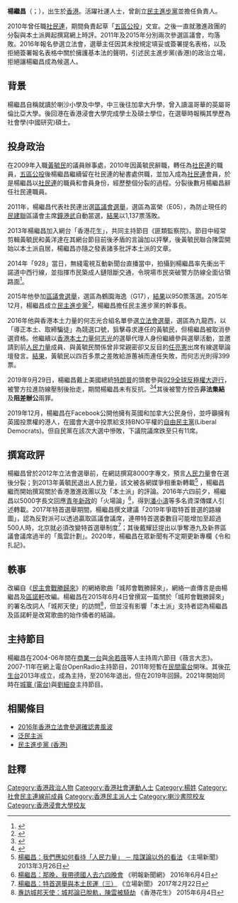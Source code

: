 {{refimprove|time=2016-12-18T03:25:27+00:00}}
{{Distinguish|梁繼昌}}
{{about||其他同名人物|杨继昌}}
{{Infobox_officeholder
| name=楊繼昌<br />Yeung Ke-cheong
| image name=File:Yeung Ke-cheong.jpg
| width = 200px
| office = {{DPPHK}}主席
| term_start = 2015年12月13日
| term_end = 2017年3月4日
| successor = （政黨解散）
| sex = 男
| residence = 
| date of birth = {{birth date and age|1981|7|13}}
| date of death =
| place of birth = {{BHKG}}
| nationality = {{CAN}}<br/>{{UK}}  
| party ={{LSD}}（2010年－2015年）<br>{{DPPHK}}（2015年－2017年）
| Native place = [[廣東|廣東]][[梅縣|梅縣]]
| educate =
*[[喇沙書院|喇沙書院]]
*[[香港浸會大學|香港浸會大學]]
}}

'''楊繼昌'''（{{lang-en|Yeung Ke-cheong}}；{{bd|1981年|7月13日}}），出生於[[英屬香港|香港]]。活躍社運人士，曾創立[[民主進步黨_(香港)|民主進步黨]]並擔任負責人。

2010年曾任職[[社會民主連線|社民連]]，期間負責起草「[[五區公投|五區公投]]」文宣。之後一直就激進政團的分裂與本土派興起撰寫網上時評。2011年及2015年分別兩次參選區議會，均落敗。2016年報名參選立法會，選舉主任因其未按規定填妥或簽署提名表格，以及拒絕簽署報名表格中關於擁護基本法的聲明，引述民主進步黨(香港)的政治立場，拒絕讓楊繼昌成為候選人。

==背景==
楊繼昌自稱就讀於喇沙小學及中學，中三後往加拿大升學，曾入讀溫哥華的英屬哥倫比亞大學。後回港在香港浸會大學完成學士及碩士學位，在選舉時報稱其學歷為社會學(中國研究)碩士。

==投身政治==
在2009年入職[[黃毓民|黃毓民]]的議員辦事處，2010年因黃毓民辭職，轉任為[[社民連|社民連]]的職員，[[五區公投|五區公投]]後楊繼昌繼續留在社民連的秘書處供職，並加入成為[[社民連|社民連]]會員，於是楊繼昌以[[社民連|社民連]]的職員和會員身份，經歷整個分裂的過程。分裂後數月楊繼昌辭任社民連職員。

2011年，楊繼昌代表社民連出選[[2011年香港區議會選舉|區議會選舉]]，選區為富榮（E05），為防止現任的[[民建聯|民建聯]]區議會主席[[鐘港武|鐘港武]]自動當選，[[2011年香港區議會選舉結果|結果]]以1,137票落敗。

2013年楊繼昌加入網台「香港花生」，共同主持節目《匪類監察院》。節目中經常剪輯黃毓民和黃洋達在其網台節目前後矛盾的言論加以抨擊，後黃毓民聯合陳雲開始以本土派自居，楊繼昌亦隨之發表諸多批評本土派的文章。

2014年「928」當日，無綫電視互動新聞台直播當中，拍攝到楊繼昌率先衝出干諾道中西行線，並指揮市民築成人鏈阻斷交通，令現場市民突破警方防線全面佔領路面<ref>{{Cite web |url=https://www.youtube.com/watch?v=Kt2ooOrh7pE |title=YouTube片段：{雨傘運動}互動新聞台 28/9 15:17-29/9 3:15 十二小時無刪剪重溫(片段中49:25左右開始) |access-date=2017-09-26 |archive-date=2020-05-05 |archive-url=https://web.archive.org/web/20200505230751/https://www.youtube.com/watch?v=Kt2ooOrh7pE&gl=US&hl=en |dead-url=no }}</ref>。

2015年他參加[[2015年香港區議會選舉|區議會選舉]]，選區為鶴園海逸（G17），[[2015年香港區議會選舉結果|結果]]以950票落選。2015年12月，楊繼昌成立[[民主進步黨_(香港)|民主進步黨]]<ref name="lnp">{{Cite web |url=https://hk.apple.nextmedia.com/realtime/news/20151213/54533953 |title=香港民進黨成立 要同「武勇」行為區隔 |access-date=2016-12-18 |archive-date=2016-03-17 |archive-url=https://web.archive.org/web/20160317133421/http://hk.apple.nextmedia.com/realtime/news/20151213/54533953 |dead-url=no }}</ref>，楊繼昌擔任民主進步黨的幹事長。

2016年他與香港本土力量的何志光合組名單參選[[2016年香港立法會選舉|立法會選舉]]，選區為九龍西，以「導正本土、取締騙徒」為競選口號，狙擊尋求連任的黃毓民，但楊繼昌被取消參選資格。他繼續以[[香港本土力量_(2015年)|香港本土力量]][[何志光_(香港)|何志光]]的選舉代理人身份繼續參與選舉活動，並邀請到前[[人民力量|人民力量]]成員、與黃毓民關係曾非常親密卻又反目的[[任亮憲|任亮憲]]出席有線選舉論壇發言。[[2016年香港立法會選舉結果|結果]]，黃毓民以四百多票之差敗給游蕙禎而連任失敗，而何志光則得399票。

2019年9月29日，楊繼昌戴上美國總統[[唐納·川普|特朗普]]的頭套參與[[929全球反極權大遊行|929全球反極權大遊行]]，被警方拉進防線壓制後抬走，期間楊繼昌未有反抗。<ref>{{Cite news|url=https://www.hk01.com/突發/380706/9-29遊行-戴特朗普頭套被警抬走-社運人士楊繼昌被捕|title=【9.29遊行】戴特朗普頭套被警抬走　社運人士楊繼昌被捕|author=楊婉婷|date=2019-09-29|work=|publisher=香港01|accessdate=|language=|format=|archive-date=2020-08-26|archive-url=https://web.archive.org/web/20200826110821/https://www.hk01.com/%E7%AA%81%E7%99%BC/380706/9-29%E9%81%8A%E8%A1%8C-%E6%88%B4%E7%89%B9%E6%9C%97%E6%99%AE%E9%A0%AD%E5%A5%97%E8%A2%AB%E8%AD%A6%E6%8A%AC%E8%B5%B0-%E7%A4%BE%E9%81%8B%E4%BA%BA%E5%A3%AB%E6%A5%8A%E7%B9%BC%E6%98%8C%E8%A2%AB%E6%8D%95|dead-url=no}}</ref><ref>{{Cite news|url=https://news.ltn.com.tw/news/world/breakingnews/2931237|title=反送中》港社運人士戴「川普頭套」竟被警打橫抬走|author=|date=2019-09-30|work=|publisher=自由時報|accessdate=|language=|format=|archive-date=2019-10-09|archive-url=https://web.archive.org/web/20191009193629/https://news.ltn.com.tw/news/world/breakingnews/2931237|dead-url=no}}</ref>其後被警方控告'''非法集結'''及'''阻差辦公'''兩罪。

2019年12月，楊繼昌在Facebook公開他擁有英國和加拿大公民身份，並呼籲擁有英國投票權的港人，在國會大選中投票給支持BNO平權的[[自由民主黨_(英國)|自由民主黨]](Liberal Democrats)。但自民黨在該次大選中慘敗，下議院議席跌至只有11席。

==撰寫政評==
楊繼昌曾於2012年立法會選舉前，在網誌撰寫8000字專文，預言[[人民力量|人民力量]]會在選後分裂；到2013年黃毓民退出人民力量，該文被各網媒爭相重新轉載<ref>[http://hktext.blogspot.hk/2013/03/529.html 楊繼昌：我們應如何看待「人民力量」 － 陰謀論以外的看法] {{Wayback|url=http://hktext.blogspot.hk/2013/03/529.html |date=20170830062343 }}《主場新聞》 2013年3月26日</ref> ，楊繼昌繼而開始撰寫關於香港激進政團以及「本土派」的評論。2016年六四前夕，楊繼昌以5000字長文回應[[青年新政|青年新政]]的「火場論」<ref>[https://news.mingpao.com/ins/instantnews/web_tc/article/20160604/s00022/1465002004184 楊繼昌：那晚，我帶德國人去六四晚會] {{Wayback|url=https://news.mingpao.com/ins/instantnews/web_tc/article/20160604/s00022/1465002004184 |date=20170830060519 }}《明報新聞網》 2016年6月4日</ref>，得到[[潘小濤|潘小濤]]等多名資深傳媒人引述轉載。2017年特首選舉期間，楊繼昌撰文建議「2019年爭取特首普選的路線圖」，認為反對派可以透過贏取區議會議席，連帶特首選委數目可能增加至超過500人時，北京就必須改變特首選舉制度<ref>[https://www.thestandnews.com/politics/%E7%89%B9%E9%A6%96%E9%81%B8%E8%88%89%E8%88%87%E6%9C%AC%E5%9C%9F%E6%B0%91%E9%81%8B%E4%B8%89/ 楊繼昌：特首選舉與本土民運（三）] {{Wayback|url=https://www.thestandnews.com/politics/%E7%89%B9%E9%A6%96%E9%81%B8%E8%88%89%E8%88%87%E6%9C%AC%E5%9C%9F%E6%B0%91%E9%81%8B%E4%B8%89/ |date=20190925044914 }}《立場新聞》 2017年2月22日</ref>；其後戴耀廷提出以爭奪港九及新界區議會議席過半的「風雲計劃」。2020年，楊繼昌在眾新聞有不定期更新專欄《令和扎記》。

==軼事==
改編自《[[民主會戰勝歸來|民主會戰勝歸來]]》的網絡歌曲「城邦會戰勝歸來」，網絡一直傳言是由楊繼昌及[[區諾軒|區諾軒]]改編。楊繼昌在2015年6月4日曾撰寫一篇關於「城邦會戰勝歸來」的署名改詞人「城邦天使」的訪問<ref>[http://news.hkpeanut.com/archives/6941 專訪城邦天使：城邦論已脫軌，陳雲被騎劫] {{Wayback|url=http://news.hkpeanut.com/archives/6941 |date=20180501093934 }}《香港花生》 2015年6月4日</ref>，但並沒有影響「本土派」支持者認為楊繼昌及區諾軒是改寫歌曲的始作俑者的結論。

==主持節目==
楊繼昌在2004-06年間在[[商業一台|商業一台]]與[[余若薇|余若薇]]等人主持周六節目《薇言大志》。2007-11年在網上電台OpenRadio主持節目，2011年短暫在[[民間電台|民間電台]]開咪。其後[[花生台|花生台]]2013年成立，成為主持，至2016年退出，但在2019年回歸。2021年開始同時在[[城寨_(電台)|城寨 (電台)]]與[[劉細良|劉細良]]主持節目。

== 相關條目 ==
*[[2016年香港立法會參選確認書風波|2016年香港立法會參選確認書風波]]
*[[泛民主派|泛民主派]]
*[[民主進步黨_(香港)|民主進步黨 (香港)]]

== 註釋 ==
{{reflist|2}}

[[Category:香港政治人物|Category:香港政治人物]]
[[Category:香港社會運動人士|Category:香港社會運動人士]]
[[Category:楊姓|Category:楊姓]]
[[Category:社會民主連線前成員|Category:社會民主連線前成員]]
[[Category:香港民主派人士|Category:香港民主派人士]]
[[Category:喇沙書院校友|Category:喇沙書院校友]]
[[Category:香港浸會大學校友|Category:香港浸會大學校友]]